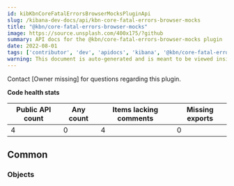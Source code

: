 ```yaml
---
id: kibKbnCoreFatalErrorsBrowserMocksPluginApi
slug: /kibana-dev-docs/api/kbn-core-fatal-errors-browser-mocks
title: "@kbn/core-fatal-errors-browser-mocks"
image: https://source.unsplash.com/400x175/?github
summary: API docs for the @kbn/core-fatal-errors-browser-mocks plugin
date: 2022-08-01
tags: ['contributor', 'dev', 'apidocs', 'kibana', '@kbn/core-fatal-errors-browser-mocks']
warning: This document is auto-generated and is meant to be viewed inside our experimental, new docs system. Reach out in #docs-engineering for more info.
---
```




Contact [Owner missing] for questions regarding this plugin.

**Code health stats**

| Public API count  | Any count | Items lacking comments | Missing exports |
|-------------------|-----------|------------------------|-----------------|
| 4 | 0 | 4 | 0 |

## Common

### Objects
<DocDefinitionList data={kbnCoreFatalErrorsBrowserMocksObj.common.objects}/>

